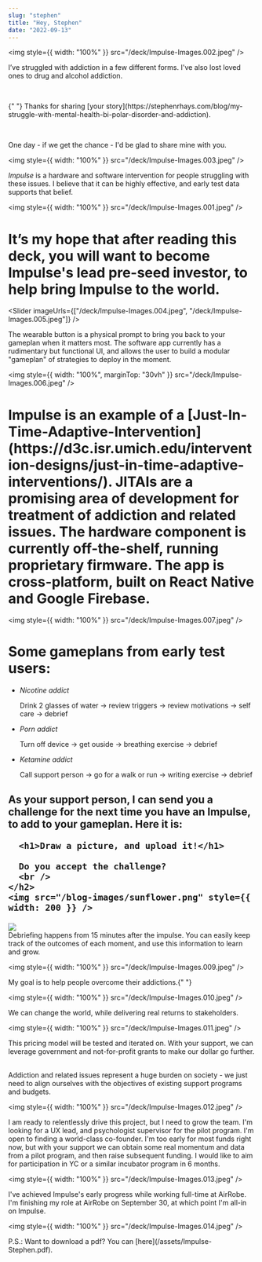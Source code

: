 ```yaml
---
slug: "stephen"
title: "Hey, Stephen"
date: "2022-09-13"
---
```



<img style={{ width: "100%" }} src="/deck/Impulse-Images.002.jpeg" />

<div
  style={{
    width: "100%",
    height: "70vh",
    display: "flex",
    alignItems: "center",
    justifyContent: "center",
  }}
>
  <div>
    <p>
      I’ve struggled with addiction in a few different forms. I've also lost
      loved ones to drug and alcohol addiction.
    </p>
    <br />
    <p>
      {" "}
      Thanks for sharing [your story](https://stephenrhays.com/blog/my-struggle-with-mental-health-bi-polar-disorder-and-addiction).
    </p>
    <br />
    <p>One day - if we get the chance - I'd be glad to share mine with you.</p>
  </div>
</div>

<img style={{ width: "100%" }} src="/deck/Impulse-Images.003.jpeg" />

<div
  style={{
    width: "100%",
    height: "70vh",
    display: "flex",
    alignItems: "center",
    justifyContent: "center",
  }}
>
  <em>Impulse</em> is a hardware and software intervention for people struggling
  with these issues. I believe that it can be highly effective, and early test
  data supports that belief.
</div>

<img style={{ width: "100%" }} src="/deck/Impulse-Images.001.jpeg" />

<div
  style={{
    width: "100%",
    height: "70vh",
    display: "flex",
    alignItems: "center",
    justifyContent: "center",
  }}
>
  <h1>
    It’s my hope that after reading this deck, you will want to become Impulse's
    lead pre-seed investor, to help bring Impulse to the world.
  </h1>
</div>

<Slider
  imageUrls={["/deck/Impulse-Images.004.jpeg", "/deck/Impulse-Images.005.jpeg"]}
/>

<div
  style={{
    width: "100%",
    height: "50vh",
    display: "flex",
    alignItems: "center",
    justifyContent: "center",
    paddingTop: 100,
  }}
>
  The wearable button is a physical prompt to bring you back to your gameplan
  when it matters most. The software app currently has a rudimentary but
  functional UI, and allows the user to build a modular "gameplan" of strategies
  to deploy in the moment.
</div>

<img
  style={{ width: "100%", marginTop: "30vh" }}
  src="/deck/Impulse-Images.006.jpeg"
/>

<div
  style={{
    width: "100%",
    height: "70vh",
    display: "flex",
    alignItems: "center",
    justifyContent: "center",
  }}
>
  <h1>
    Impulse is an example of a
    [Just-In-Time-Adaptive-Intervention](https://d3c.isr.umich.edu/intervention-designs/just-in-time-adaptive-interventions/).
    JITAIs are a promising area of development for treatment of addiction and
    related issues. The hardware component is currently off-the-shelf, running
    proprietary firmware. The app is cross-platform, built on React Native and
    Google Firebase.
  </h1>
</div>

<img style={{ width: "100%" }} src="/deck/Impulse-Images.007.jpeg" />

<div
  style={{
    width: "100%",
    height: "50vh",
    display: "flex",
    flexDirection: "column",
    alignItems: "center",
    justifyContent: "center",
  }}
>
  <div style={{ display: "flex", paddingTop: 180 }}>
    <h1>Some gameplans from early test users:</h1>
    <ul>
      <li>
        <p>
          <em>Nicotine addict</em>
        </p>
        <p>
          Drink 2 glasses of water -> review triggers -> review motivations ->
          self care -> debrief
        </p>
      </li>
      <li>
        <p>
          <em>Porn addict</em>
        </p>
        <p>Turn off device -> get ouside -> breathing exercise -> debrief</p>
      </li>
      <li>
        <p>
          <em>Ketamine addict</em>
        </p>
        <p>
          Call support person -> go for a walk or run -> writing exercise ->
          debrief
        </p>
      </li>
    </ul>
  </div>
</div>

<div
  style={{
    width: "100%",
    height: "80vh",
    display: "flex",
    flexDirection: "column",
    alignItems: "center",
    justifyContent: "center",
  }}
>
  <div>
    <h2>
      As your support person, I can send you a challenge for the next time you
      have an Impulse, to add to your gameplan. Here it is:

      <h1>Draw a picture, and upload it!</h1>

      Do you accept the challenge?
      <br />
    </h2>
    <img src="/blog-images/sunflower.png" style={{ width: 200 }} />

  </div>
</div>
<img style={{ width: "100%" }} src="/deck/Impulse-Images.008.jpeg" />

<div
  style={{
    width: "100%",
    height: "70vh",
    display: "flex",
    alignItems: "center",
    justifyContent: "center",
  }}
>
  Debriefing happens from 15 minutes after the impulse. You can easily keep
  track of the outcomes of each moment, and use this information to learn and
  grow.
</div>

<img style={{ width: "100%" }} src="/deck/Impulse-Images.009.jpeg" />

<div
  style={{
    width: "100%",
    height: "70vh",
    display: "flex",
    alignItems: "center",
    justifyContent: "center",
    textAlign: "center",
  }}
>
  My goal is to help <MyCountup /> people overcome their addictions.{" "}
</div>

<img style={{ width: "100%" }} src="/deck/Impulse-Images.010.jpeg" />

<div
  style={{
    width: "100%",
    height: "70vh",
    display: "flex",
    alignItems: "center",
    justifyContent: "center",
  }}
>
  We can change the world, while delivering real returns to stakeholders.
</div>

<img style={{ width: "100%" }} src="/deck/Impulse-Images.011.jpeg" />

<div
  style={{
    width: "100%",
    height: "70vh",
    display: "flex",
    alignItems: "center",
    justifyContent: "center",
  }}
>
  <div style={{ flex: 1 }}>
    <p>
      This pricing model will be tested and iterated on. With your support, we
      can leverage government and not-for-profit grants to make our dollar go
      further.
    </p>
    <p>
      <br /> Addiction and related issues represent a huge burden on society -
      we just need to align ourselves with the objectives of existing support
      programs and budgets.
    </p>
  </div>
</div>

<img style={{ width: "100%" }} src="/deck/Impulse-Images.012.jpeg" />

<div
  style={{
    width: "100%",
    height: "70vh",
    display: "flex",
    alignItems: "center",
    justifyContent: "center",
  }}
>
  I am ready to relentlessly drive this project, but I need to grow the team.
  I'm looking for a UX lead, and psychologist supervisor for the pilot program.
  I'm open to finding a world-class co-founder. I'm too early for most funds
  right now, but with your support we can obtain some real momentum and data
  from a pilot program, and then raise subsequent funding. I would like to aim
  for participation in YC or a similar incubator program in 6 months.
</div>

<img style={{ width: "100%" }} src="/deck/Impulse-Images.013.jpeg" />

<div
  style={{
    width: "100%",
    height: "70vh",
    display: "flex",
    alignItems: "center",
    justifyContent: "center",
  }}
>
  I've achieved Impulse's early progress while working full-time at AirRobe. I'm
  finishing my role at AirRobe on September 30, at which point I'm all-in on
  Impulse.
</div>

<img style={{ width: "100%" }} src="/deck/Impulse-Images.014.jpeg" />

<div
  style={{
    width: "100%",
    height: "70vh",
    display: "flex",
    alignItems: "center",
    justifyContent: "center",
  }}
>
  P.S.: Want to download a pdf? You can [here](/assets/Impulse-Stephen.pdf).
</div>
